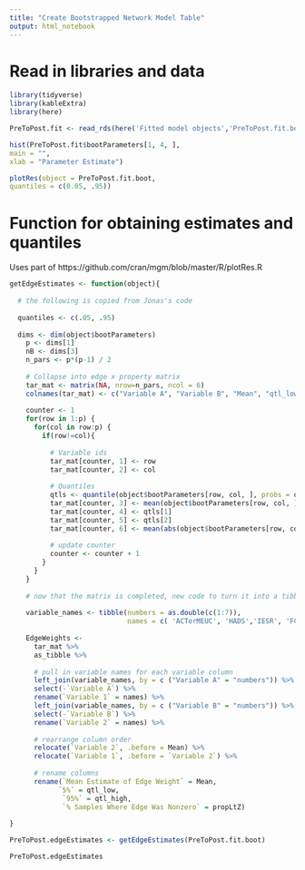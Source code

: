 ```yaml
---
title: "Create Bootstrapped Network Model Table"
output: html_notebook
---
```


# Read in libraries and data
```r

library(tidyverse)
library(kableExtra)
library(here)

PreToPost.fit <- read_rds(here('Fitted model objects','PreToPost.fit.bootstrap_nB_500'))

```

```r
hist(PreToPost.fit$bootParameters[1, 4, ],
main = "",
xlab = "Parameter Estimate")

plotRes(object = PreToPost.fit.boot,
quantiles = c(0.05, .95))


```


# Function for obtaining estimates and quantiles

Uses part of https://github.com/cran/mgm/blob/master/R/plotRes.R
```r

getEdgeEstimates <- function(object){
  
  # the following is copied from Jonas's code
  
  quantiles <- c(.05, .95)
  
  dims <- dim(object$bootParameters)
    p <- dims[1]
    nB <- dims[3]
    n_pars <- p*(p-1) / 2
    
    # Collapse into edge x property matrix
    tar_mat <- matrix(NA, nrow=n_pars, ncol = 6)
    colnames(tar_mat) <- c("Variable A", "Variable B", "Mean", "qtl_low", "qtl_high", "propLtZ")
    
    counter <- 1
    for(row in 1:p) {
      for(col in row:p) {
        if(row!=col){
          
          # Variable ids
          tar_mat[counter, 1] <- row
          tar_mat[counter, 2] <- col
          
          # Quantiles
          qtls <- quantile(object$bootParameters[row, col, ], probs = quantiles)
          tar_mat[counter, 3] <- mean(object$bootParameters[row, col, ])
          tar_mat[counter, 4] <- qtls[1]
          tar_mat[counter, 5] <- qtls[2]
          tar_mat[counter, 6] <- mean(abs(object$bootParameters[row, col, ]) > 0) # proportion estimates > 0
          
          # update counter
          counter <- counter + 1
        }
      }
    }
    
    # now that the matrix is completed, new code to turn it into a tibble with my variable names embedded
    
    variable_names <- tibble(numbers = as.double(c(1:7)),
                             names = c( 'ACTorMEUC', 'HADS','IESR', 'FCR', 'SCS', 'EAC', 'AAQc'))
    
    EdgeWeights <-
      tar_mat %>%
      as_tibble %>%
      
      # pull in variable names for each variable column
      left_join(variable_names, by = c ("Variable A" = "numbers")) %>%
      select(-`Variable A`) %>%
      rename(`Variable 1` = names) %>%
      left_join(variable_names, by = c ("Variable B" = "numbers")) %>%
      select(-`Variable B`) %>%
      rename(`Variable 2` = names) %>%
      
      # rearrange column order
      relocate(`Variable 2`, .before = Mean) %>%
      relocate(`Variable 1`, .before = `Variable 2`) %>%
      
      # rename columns
      rename(`Mean Estimate of Edge Weight` = Mean,
            `5%` = qtl_low,
             `95%` = qtl_high,
             `% Samples Where Edge Was Nonzero` = propLtZ)
    
}

```


```r

PreToPost.edgeEstimates <- getEdgeEstimates(PreToPost.fit.boot)

PreToPost.edgeEstimates
```

